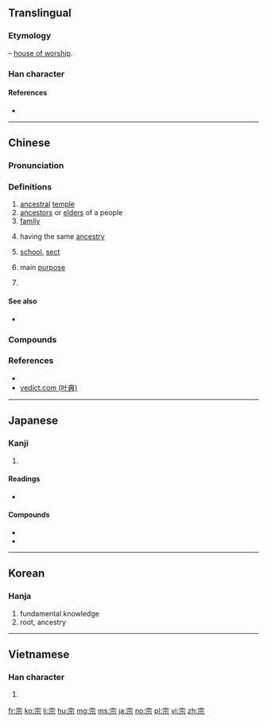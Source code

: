 ==Translingual==

===Etymology===
{{Han etyl}}
{{Han compound|宀|示|ls=ic|t1=house|t2=worship}} – [[house of worship]].

===Han character===
{{Han char|rn=40|rad=宀|as=05|sn=8|four=30901|canj=JMMF|ids=⿱宀示}}

====References====
* {{Han ref|kx=0283.140|dkj=07106|dj=0557.050|hdz=20917.110|uh=5B97|ud=23447|bh=A976|bd=43382}}

----

==Chinese==
{{zh-forms}}

===Pronunciation===
{{zh-pron
|m=zōng
|c=zung1
|mn=chong
|mc=y
|oc=y
|ma=
|cat=n,adj,cls
}}

===Definitions===
{{zh-hanzi}}

# [[ancestral]] [[temple]]
# [[ancestors]] or [[elder]]s of a people
# [[family]]
#: {{zh-l|宗法}}
# having the same [[ancestry]]
#: {{zh-l|宗兄}}
# [[school]], [[sect]]
#: {{zh-l|禪宗}}
# main [[purpose]]
#: {{zh-l|宗旨}}
# {{n-g|classifier for [[legal]] [[case]]s}}

====See also====
* {{sense|ancestral temple}} {{zh-l|祖廟}}

===Compounds===
{{der3
|{{zh-l|宗祠}}
|{{zh-l|宗法}}
|{{zh-l|宗匠}}
|{{zh-l|宗教}}
|{{zh-l|宗廟}}
|{{zh-l|宗派}}
|{{zh-l|宗譜}}
|{{zh-l|宗師}}
|{{zh-l|宗族}}
|{{zh-l|宗旨}}
}}

===References===
* {{R:twedu|A01013}}
* [http://www.yedict.com/htm/5B/5B97.htm yedict.com (叶典)]

----

==Japanese==

===Kanji===
{{ja-kanji|grade=6|rs=宀05}}

# {{defn|lang=ja|sort=宀05}}

====Readings====
* {{ja-readings|goon=[[そ]] (so)|kanon=[[そう]] (sō)|kanyoon=[[しゅう]] (shū)|kun=[[むね]] (mune), [[たっとぶ]] (tattobu)}}

====Compounds====
* {{ja-r|宗派|しゅうは|gloss=religious [[sect]]}}
* {{ja-r|宗教|しゅうきょう|gloss=religion}}

----

==Korean==

===Hanja===
{{ko-hanja|hangeul=종|rv=jong|mr=chong}}

# fundamental knowledge
# root, ancestry

----

==Vietnamese==

===Han character===
{{vi-hantu|[[tông]], [[tong]], [[tôn]], [[tung]]|rs=宀05}}

# {{defn|lang=vi|sort=宀05}}

[[fr:宗]]
[[ko:宗]]
[[li:宗]]
[[hu:宗]]
[[mg:宗]]
[[ms:宗]]
[[ja:宗]]
[[no:宗]]
[[pl:宗]]
[[vi:宗]]
[[zh:宗]]
